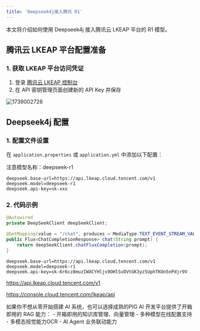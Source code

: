 ```yaml
---
title: 'Deepseek4j接入腾讯 R1'
---
```


本文将介绍如何使用 Deepseek4j 接入腾讯云 LKEAP 平台的 R1 模型。

## 腾讯云 LKEAP 平台配置准备

### 1. 获取 LKEAP 平台访问凭证

1. 登录 [腾讯云 LKEAP 控制台](https://console.cloud.tencent.com/lkeap/api)
2. 在 API 密钥管理页面创建新的 API Key 并保存

<img src='https://minio.pigx.vip/oss/202502/1739002726.png' alt='1739002726'/>

## Deepseek4j 配置

### 1. 配置文件设置

在 `application.properties` 或 `application.yml` 中添加以下配置：

<Warning>注意模型名称：deepseek-r1</Warning>

```properties
deepseek.base-url=https://api.lkeap.cloud.tencent.com/v1
deepseek.model=deepseek-r1
deepseek.api-key=sk-xxx
```

### 2. 代码示例

```java
@Autowired
private DeepSeekClient deepSeekClient;

@GetMapping(value = "/chat", produces = MediaType.TEXT_EVENT_STREAM_VALUE)
public Flux<ChatCompletionResponse> chat(String prompt) {
    return deepSeekClient.chatFluxCompletion(prompt);
}
```

```
deepseek.base-url=https://api.lkeap.cloud.tencent.com/v1
deepseek.model=deepseek-r1
deepseek.api-key=sk-6r6cz8muzIWXCYHljs9OHlSvDVtGK3yz5UphTKOn5nPdjr9V

```
https://api.lkeap.cloud.tencent.com/v1

https://console.cloud.tencent.com/lkeap/api

<Card title="商业化选择" icon="link" href="https://ai.pig4cloud.com">
如果你不想从零开始搭建 AI 系统，也可以选择成熟的PIG AI 开发平台提供了开箱即用的 RAG 能力：
- 开箱即用的知识库管理、向量管理
- 多种模型在线配置支持
- 多模态视觉能力OCR
- AI Agent 业务联动能力
</Card>